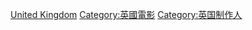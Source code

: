 {{Commonscat|Film producers from the United Kingdom}}

[[Category:各國電影監製|United Kingdom]]
[[Category:英國電影|Category:英國電影]]
[[Category:英国制作人|Category:英国制作人]]